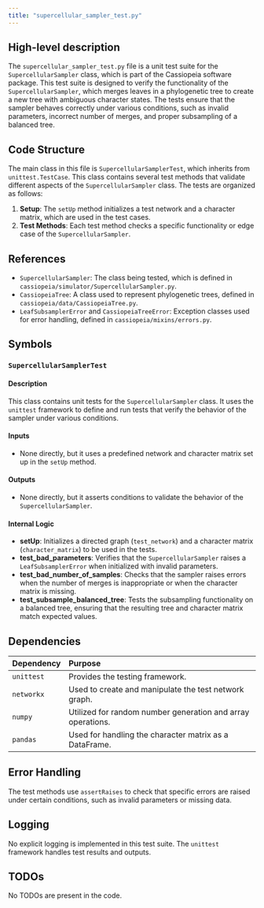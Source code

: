 ```yaml
---
title: "supercellular_sampler_test.py"
---
```


## High-level description

The `supercellular_sampler_test.py` file is a unit test suite for the `SupercellularSampler` class, which is part of the Cassiopeia software package. This test suite is designed to verify the functionality of the `SupercellularSampler`, which merges leaves in a phylogenetic tree to create a new tree with ambiguous character states. The tests ensure that the sampler behaves correctly under various conditions, such as invalid parameters, incorrect number of merges, and proper subsampling of a balanced tree.

## Code Structure

The main class in this file is `SupercellularSamplerTest`, which inherits from `unittest.TestCase`. This class contains several test methods that validate different aspects of the `SupercellularSampler` class. The tests are organized as follows:

1. **Setup**: The `setUp` method initializes a test network and a character matrix, which are used in the test cases.
2. **Test Methods**: Each test method checks a specific functionality or edge case of the `SupercellularSampler`.

## References

- `SupercellularSampler`: The class being tested, which is defined in `cassiopeia/simulator/SupercellularSampler.py`.
- `CassiopeiaTree`: A class used to represent phylogenetic trees, defined in `cassiopeia/data/CassiopeiaTree.py`.
- `LeafSubsamplerError` and `CassiopeiaTreeError`: Exception classes used for error handling, defined in `cassiopeia/mixins/errors.py`.

## Symbols

### `SupercellularSamplerTest`
#### Description
This class contains unit tests for the `SupercellularSampler` class. It uses the `unittest` framework to define and run tests that verify the behavior of the sampler under various conditions.

#### Inputs
- None directly, but it uses a predefined network and character matrix set up in the `setUp` method.

#### Outputs
- None directly, but it asserts conditions to validate the behavior of the `SupercellularSampler`.

#### Internal Logic
- **setUp**: Initializes a directed graph (`test_network`) and a character matrix (`character_matrix`) to be used in the tests.
- **test_bad_parameters**: Verifies that the `SupercellularSampler` raises a `LeafSubsamplerError` when initialized with invalid parameters.
- **test_bad_number_of_samples**: Checks that the sampler raises errors when the number of merges is inappropriate or when the character matrix is missing.
- **test_subsample_balanced_tree**: Tests the subsampling functionality on a balanced tree, ensuring that the resulting tree and character matrix match expected values.

## Dependencies

| Dependency | Purpose |
|:-----------|:--------|
| `unittest` | Provides the testing framework. |
| `networkx` | Used to create and manipulate the test network graph. |
| `numpy` | Utilized for random number generation and array operations. |
| `pandas` | Used for handling the character matrix as a DataFrame. |

## Error Handling

The test methods use `assertRaises` to check that specific errors are raised under certain conditions, such as invalid parameters or missing data.

## Logging

No explicit logging is implemented in this test suite. The `unittest` framework handles test results and outputs.

## TODOs

No TODOs are present in the code.